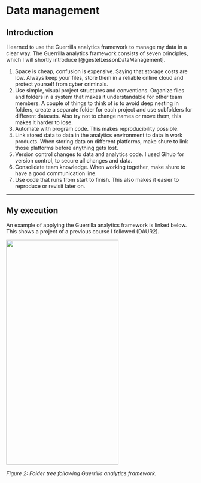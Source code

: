# Data management

## Introduction {-}

I learned to use the Guerrilla analytics framework to manage my data in a clear way. The Guerrilla analytics framework consists of seven principles, which I will shortly introduce [@gestelLessonDataManagement].

1.	Space is cheap, confusion is expensive.
Saying that storage costs are low. Always keep your files, store them in a reliable online cloud and protect yourself from cyber criminals.
2.	Use simple, visual project structures and conventions.
Organize files and folders in a system that makes it understandable for other team members. A couple of things to think of is to avoid deep nesting in folders, create a separate folder for each project and use subfolders for different datasets. Also try not to change names or move them, this makes it harder to lose.
3.	Automate with program code.
This makes reproducibility possible.
4.	Link stored data to data in the analytics environment to data in work products.
When storing data on different platforms, make shure to link those platforms before anything gets lost.
5.	Version control changes to data and analytics code.
I used Gihub for version control, to secure all changes and data.
6.	Consolidate team knowledge.
When working together, make shure to have a good communication line.
7.	Use code that runs from start to finish.
This also makes it easier to reproduce or revisit later on.

----

## My execution {-}

An example of applying the Guerrilla analytics framework is linked below. This shows a project of a previous course I followed (DAUR2).

<img src="images/foldertree.jpg"
     width="300" 
     height="600" />
     
_Figure 2: Folder tree following Guerrilla analytics framework._


